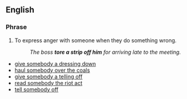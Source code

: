 ==English==

===Phrase===
{{infl|en|phrase|head=[[tear]] a [[strip]] [[off]] somebody}}

# {{idiom}} To express anger with someone when they do something wrong. 
#:''The boss '''tore a strip off him''' for arriving late to the meeting.''

*[[dressing-down|give somebody a dressing down]]
*[[haul somebody over the coals]]
*[[telling off|give somebody a telling off]]
*[[read somebody the riot act]]
*[[tell off|tell somebody off]]